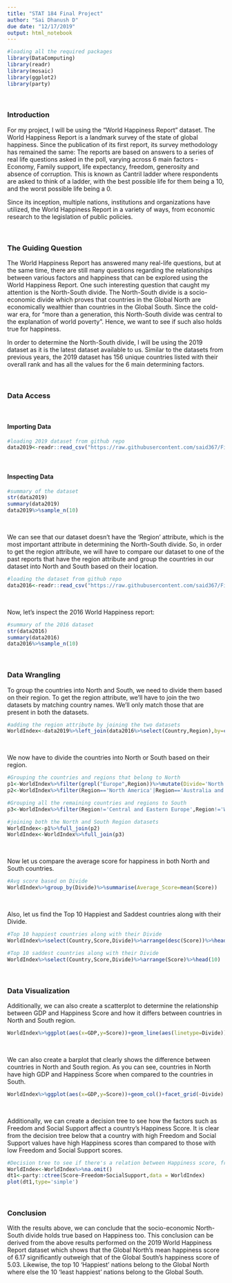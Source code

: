 ```yaml
---
title: "STAT 184 Final Project"
author: "Sai Dhanush D"
due date: "12/17/2019"
output: html_notebook
---
```


```r
#loading all the required packages
library(DataComputing)
library(readr)
library(mosaic)
library(ggplot2)
library(party)
```

&nbsp;

### Introduction

For my project, I will be using the “World Happiness Report” dataset. The World Happiness Report is a landmark survey of the state of global happiness. Since the publication of its first report, its survey methodology has remained the same: The reports are based on answers to a series of real life questions asked in the poll, varying across 6 main factors - Economy, Family support, life expectancy, freedom, generosity and absence of corruption. This is known as Cantril ladder where respondents are asked to think of a ladder, with the best possible life for them being a 10, and the worst possible life being a 0.

Since its inception, multiple nations, institutions and organizations have utilized, the World Happiness Report in a variety of ways, from economic research to the legislation of public policies.

&nbsp;

### The Guiding Question

The World Happiness Report has answered many real-life questions, but at the same time, there are still many questions regarding the relationships between various factors and happiness that can be explored using the World Happiness Report. One such interesting question that caught my attention is the North-South divide. The North-South divide is a socio-economic divide which proves that countries in the Global North are economically wealthier than countries in the Global South. Since the cold-war era, for “more than a generation, this North-South divide was central to the explanation of world poverty”. Hence, we want to see if such also holds true for happiness.

In order to determine the North-South divide, I will be using the 2019 dataset as it is the latest dataset available to us. Similar to the datasets from previous years, the 2019 dataset has 156 unique countries listed with their overall rank and has all the values for the 6 main determining factors.

&nbsp;

### Data Access
&nbsp;

#### Importing Data

```r
#loading 2019 dataset from github repo
data2019<-readr::read_csv("https://raw.githubusercontent.com/said367/Final-Project/master/data2019.csv")
```
&nbsp;

#### Inspecting Data

```r
#summary of the dataset
str(data2019)
summary(data2019)
data2019%>%sample_n(10)
```
&nbsp;

We can see that our dataset doesn’t have the ‘Region’ attribute, which is the most important attribute in determining the North-South divide. So, in order to get the region attribute, we will have to compare our dataset to one of the past reports that have the region attribute and group the countries in our dataset into North and South based on their location.

```r
#loading the dataset from github repo
data2016<-readr::read_csv("https://raw.githubusercontent.com/said367/Final-Project/master/data2016.csv")
```
&nbsp;

Now, let's inspect the 2016 World Happiness report:

```r
#summary of the 2016 dataset
str(data2016)
summary(data2016)
data2016%>%sample_n(10)
```
&nbsp;


### Data Wrangling

To group the countries into North and South, we need to divide them based on their region. To get the region attribute, we'll have to join the two datasets by matching country names. We'll only match those that are present in both the datasets. 
```r
#adding the region attribute by joining the two datasets
WorldIndex<-data2019%>%left_join(data2016%>%select(Country,Region),by=c("Country"="Country"))
```
&nbsp;

We now have to divide the countries into North or South based on their region.
```r
#Grouping the countries and regions that belong to North
p1<-WorldIndex%>%filter(grepl("Europe",Region))%>%mutate(Divide='North')
p2<-WorldIndex%>%filter(Region=='North America'|Region=='Australia and New Zealand'|Country=='Japan'|Country=='South Korea')%>%mutate(Divide='North')

#Grouping all the remaining countries and regions to South
p3<-WorldIndex%>%filter(Region!='Central and Eastern Europe',Region!='Western Europe',Region!='North America',Region!='Australia and New Zealand',Country!='Japan',Country!='South Korea')%>%mutate(Divide='South')

#joining both the North and South Region datasets
WorldIndex<-p1%>%full_join(p2)
WorldIndex<-WorldIndex%>%full_join(p3)
```
&nbsp;

Now let us compare the average score for happiness in both North and South countries.
```r
#Avg score based on Divide
WorldIndex%>%group_by(Divide)%>%summarise(Average_Score=mean(Score))
```
&nbsp;

Also, let us find the Top 10 Happiest and Saddest countries along with their Divide.
```r
#Top 10 happiest countries along with their Divide
WorldIndex%>%select(Country,Score,Divide)%>%arrange(desc(Score))%>%head(10)

#Top 10 saddest countries along with their Divide
WorldIndex%>%select(Country,Score,Divide)%>%arrange(Score)%>%head(10)
```
&nbsp;

### Data Visualization

Additionally, we can also create a scatterplot to determine the relationship between GDP and Happiness Score and how it differs between countries in North and South region.

```r
WorldIndex%>%ggplot(aes(x=GDP,y=Score))+geom_line(aes(linetype=Divide))
```
&nbsp;

We can also create a barplot that clearly shows the difference between countries in North and South region. As you can see, countries in North have high GDP and Happiness Score when compared to the countries in South.

```r
WorldIndex%>%ggplot(aes(x=GDP,y=Score))+geom_col()+facet_grid(~Divide)
```
&nbsp;

Additionally, we can create a decision tree to see how the factors such as Freedom and Social Support affect a country's Happiness Score. It is clear from the decision tree below that a country with high Freedom and Social Support values have high Happiness scores than compared to those with low Freedom and Social Support scores.

```r
#Decision tree to see if there's a relation between Happiness score, freedom and Social support
WorldIndex<-WorldIndex%>%na.omit()
dt1<-party::ctree(Score~Freedom+SocialSupport,data = WorldIndex)
plot(dt1,type='simple')
```
&nbsp;


### Conclusion

With the results above, we can conclude that the socio-economic North-South divide holds true based on Happiness too. This conclusion can be derived from the above results performed on the 2019 World Happiness Report dataset which shows that the Global North’s mean happiness score of 6.17 significantly outweigh that of the Global South’s happiness score of 5.03. Likewise, the top 10 ‘Happiest’ nations belong to the Global North where else the 10 ‘least happiest’ nations belong to the Global South.
